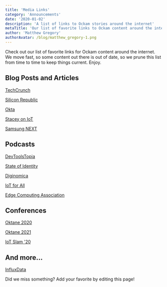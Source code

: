 ```yaml
---
title: 'Media Links'
category: 'Announcements'
date: '2020-01-02'
description: 'A list of links to Ockam stories around the internet'
metaTitle: 'Our list of favorite links to Ockam content around the internet'
author: 'Matthew Gregory'
authorAvatar: /blog/matthew_gregory-1.png
---
```


Check out our list of favorite links for Ockam content around the internet. We move fast, so some content out there is out of date, so we prune this list from time to time to keep things current. Enjoy.

## Blog Posts and Articles

[TechCrunch](https://techcrunch.com/2019/11/30/ockam-raises-3-2-million-in-seed-funding-to-make-it-easier-for-developers-to-secure-and-scale-their-iot-apps/)

[Silicon Republic](https://www.siliconrepublic.com/start-ups/ockam-iot-funding-future-ventures)

[Okta](https://www.okta.com/blog/2020/05/founders-in-focus-matthew-gregory-of-ockam/)

[Stacey on IoT](https://staceyoniot.com/two-startups-aiming-to-secure-the-iot/)

[Samsung NEXT](https://medium.com/samsungnext/love-for-the-game-what-keeps-ockam-founder-matthew-gregory-going-during-the-current-situation-1c9b8e5fe31e)

## Podcasts

[DevToolsTopia](https://devtoolstopia.buzzsprout.com/1063450/5908849-the-future-of-iot-security-with-mrinal-wadhwa)

[State of Identity](https://open.spotify.com/episode/2Mhx0QHPedkvXpz4YPc4Hm)

[Diginomica](https://jonerp.podbean.com/e/solving-the-vexing-problem-of-iot-security-mrinal-wadhwa-of-ockams-open-source-community-challenge/)

[IoT for All](https://www.iotforall.com/podcasts/podcast-e007-askiot-smart-city-iot-adoption/)

[Edge Computing Association](https://edgecomputingassociation.com/opinion/founders-podcast-matthew-gregory)

## Conferences

[Oktane 2020](https://www.okta.com/resources/oktane-content/2020/future-of-identity/)

[Oktane 2021](https://www.youtube.com/watch?v=9VIjGd_uA68)

[IoT Slam '20](https://iotslam.com/session/iot-needs-secure-messaging/)

## And more...

[InfluxData](https://www.influxdata.com/partners/ockam/)


Did we miss something?
Add your favorite by editing this page!
